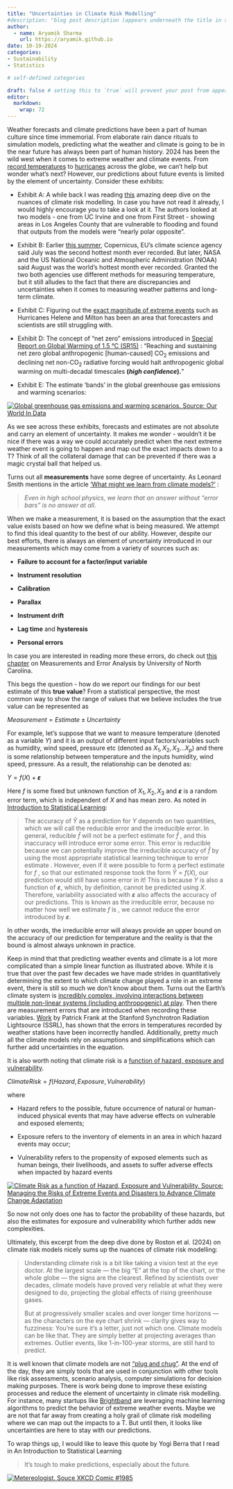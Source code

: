 ```yaml
---
title: "Uncertainties in Climate Risk Modelling"
#description: "blog post description (appears underneath the title in smaller text) which is included on the listing page"
author:
  - name: Aryamik Sharma
    url: https://aryamik.github.io
date: 10-19-2024
categories: 
- Sustainability
- Statistics

# self-defined categories

draft: false # setting this to `true` will prevent your post from appearing on your listing page until you're ready!
editor: 
  markdown: 
    wrap: 72
---
```


Weather forecasts and climate predictions have been a part of human
culture since time immemorial. From elaborate rain dance rituals to
simulation models, predicting what the weather and climate is going to
be in the near future has always been part of human history. 2024 has
been the wild west when it comes to extreme weather and climate events.
From [record
temperatures](https://www.nasa.gov/earth/nasa-finds-summer-2024-hottest-to-date/)
to
[hurricanes](https://www.noaa.gov/news-release/noaa-predicts-above-normal-2024-atlantic-hurricane-season)
across the globe, we can't help but wonder what's next? However, our
predictions about future events is limited by the element of
uncertainty. Consider these exhibits:

-   Exhibit A: A while back I was reading
    [this](https://archive.ph/Qw8AQ) amazing deep dive on the nuances of
    climate risk modelling. In case you have not read it already, I
    would highly encourage you to take a look at it. The authors looked
    at two models - one from UC Irvine and one from First Street -
    showing areas in Los Angeles County that are vulnerable to flooding
    and found that outputs from the models were “nearly polar opposite”.

-   Exhibit B: Earlier [this summer](https://archive.ph/buMMU),
    Copernicus, EU's climate science agency said July was the second
    hottest month ever recorded. But later, NASA and the US National
    Oceanic and Atmospheric Administration (NOAA) said August was the
    world’s hottest month ever recorded. Granted the two both agencies
    use different methods for measuring temperature, but it still
    alludes to the fact that there are discrepancies and uncertainties
    when it comes to measuring weather patterns and long-term climate.

-   Exhibit C: Figuring out the [exact magnitude of extreme
    events](https://archive.ph/tbr2Q) such as Hurricanes Helene and
    Milton has been an area that forecasters and scientists are still
    struggling with.

-   Exhibit D: The concept of "net zero" emissions introduced in
    [Special Report on Global Warming of 1.5 °C
    (SR15)](https://www.cambridge.org/core/services/aop-cambridge-core/content/view/D7455D42B4C820E706A03A169B1893FA/9781009157957AR.pdf/Global_Warming_of_1_5_C.pdf "Special Report on Global Warming of 1.5 °C")
    : "Reaching and sustaining net zero global anthropogenic
    \[human-caused\] CO~2~ emissions and declining net non-CO~2~
    radiative forcing would halt anthropogenic global warming on
    multi-decadal timescales **(*high confidence*).**"

-   Exhibit E: The estimate 'bands' in the global greenhouse gas
    emissions and warming scenarios:

[![Global greenhouse gas emissions and warming scenarios. Source: Our
World In
Data](images/Greenhouse-gas-emission-scenarios_2062.png)](https://ourworldindata.org/co2-and-greenhouse-gas-emissions?insight=current-climate-policies-will-reduce-emissions-but-not-enough-to-keep-temperature-rise-below-2c#key-insights)

As we see across these exhibits, forecasts and estimates are not
absolute and carry an element of uncertainty. It makes me wonder -
wouldn't it be nice if there was a way we could accurately predict when
the next extreme weather event is going to happen and map out the exact
impacts down to a T? Think of all the collateral damage that can be
prevented if there was a magic crystal ball that helped us.

Turns out all **measurements** have some degree of uncertainty. As
Leonard Smith mentions in the article ['What might we learn from climate
models?'](https://www.pnas.org/doi/full/10.1073/pnas.012580599#sec-5) :

> *Even in high school physics, we learn that an answer without “error
> bars” is no answer at all*.

When we make a measurement, it is based on the assumption that the exact
value exists based on how we define what is being measured. We attempt
to find this ideal quantity to the best of our ability. However, despite
our best efforts, there is always an element of uncertainty introduced
in our measurements which may come from a variety of sources such as:

-   **Failure to account for a factor/input variable**

-   **Instrument resolution**

-   **Calibration**

-   **Parallax**

-   **Instrument drift**

-   **Lag time** and **hysteresis**

-   **Personal errors**

In case you are interested in reading more these errors, do check out
[this
chapter](https://www.webassign.net/question_assets/unccolphysmechl1/measurements/manual.html)
on Measurements and Error Analysis by University of North Carolina.

This begs the question - how do we report our findings for our best
estimate of this **true value**? From a statistical perspective, the
most common way to show the range of values that we believe includes the
true value can be represented as

$Measurement = Estimate ±  Uncertainty$

For example, let's suppose that we want to measure temperature (denoted
as a variable $Y$) and it is an output of different input
factors/variables such as humidity, wind speed, pressure etc (denoted as
$X_1, X_2, X_3...X_p$) and there is some relationship between
temperature and the inputs humidity, wind speed, pressure. As a result,
the relationship can be denoted as:

$Y = f(X) + 𝞮$

Here $f$ is some fixed but unknown function of $X_1, X_2, X_3$ and 𝞮 is
a random error term, which is independent of $X$ and has mean zero. As
noted in [Introduction to Statistical
Learning](file:///home/aryamik/Downloads/ISLP_website.pdf):

> The accuracy of $Ŷ$ as a prediction for $Y$ depends on two quantities,
> which we will call the reducible error and the irreducible error. In
> general, reducible $\hat{f}$ will not be a perfect estimate for
> $\hat{f}$ , and this inaccuracy will introduce error some error. This
> error is reducible because we can potentially improve the irreducible
> accuracy of $\hat{f}$ by using the most appropriate statistical
> learning technique to error estimate . However, even if it were
> possible to form a perfect estimate for $f$ , so that our estimated
> response took the form $Ŷ = f(X)$, our prediction would still have
> some error in it! This is because $Y$ is also a function of 𝞮, which,
> by definition, cannot be predicted using $X$. Therefore, variability
> associated with 𝞮 also affects the accuracy of our predictions. This
> is known as the irreducible error, because no matter how well we
> estimate $f$ is , we cannot reduce the error introduced by 𝞮.

In other words, the irreducible error will always provide an upper bound
on the accuracy of our prediction for temperature and the reality is
that the bound is almost always unknown in practice.

Keep in mind that that predicting weather events and climate is a lot
more complicated than a simple linear function as illustrated above.
While it is true that over the past few decades we have made strides in
quantitatively determining the extent to which climate change played a
role in an extreme event, there is still so much we don't know about
them. Turns out the Earth's climate system is [incredibly complex,
involving interactions between multiple non-linear systems (including
anthropogenic) at
play](https://www.hoover.org/research/flawed-climate-models). Then there
are measurement errors that are introduced when recording these
variables.
[Work](https://www.jstor.org/stable/43735017?seq=1#page_scan_tab_contents)
by Patrick Frank at the Stanford Synchrotron Radiation Lightsource
(SSRL), has shown that the errors in temperatures recorded by weather
stations have been incorrectly handled. Additionally, pretty much all
the climate models rely on assumptions and simplifications which can
further add uncertainties in the equation.

It is also worth noting that climate risk is a [function of hazard,
exposure and
vulnerability](https://www.ipcc.ch/site/assets/uploads/2018/03/SREX-Chap2_FINAL-1.pdf).

$Climate Risk = f(Hazard, Exposure, Vulnerability)$

where

-   Hazard refers to the possible, future occurrence of natural or
    human-induced physical events that may have adverse effects on
    vulnerable and exposed elements;

-   Exposure refers to the inventory of elements in an area in which
    hazard events may occur;

-   Vulnerability refers to the propensity of exposed elements such as
    human beings, their livelihoods, and assets to suffer adverse
    effects when impacted by hazard events

[![Climate Risk as a function of Hazard, Exposure and Vulnerability.
Source: Managing the Risks of Extreme Events and Disasters to Advance
Climate Change
Adaptation](images/Fig1-1.jpg)](https://www.ipcc.ch/report/managing-the-risks-of-extreme-events-and-disasters-to-advance-climate-change-adaptation/climate-change-new-dimensions-in-disaster-risk-exposure-vulnerability-and-resilience/)

So now not only does one has to factor the probability of these hazards,
but also the estimates for exposure and vulnerability which further adds
new complexities.

Ultimately, this excerpt from the deep dive done by Roston et al. (2024)
on climate risk models nicely sums up the nuances of climate risk
modelling:

> Understanding climate risk is a bit like taking a vision test at the
> eye doctor. At the largest scale — the big “E” at the top of the
> chart, or the whole globe — the signs are the clearest. Refined by
> scientists over decades, climate models have proved very reliable at
> what they were designed to do, projecting the global effects of rising
> greenhouse gases.
>
> But at progressively smaller scales and over longer time horizons — as
> the characters on the eye chart shrink — clarity gives way to
> fuzziness: You’re sure it’s a letter, just not which one. Climate
> models can be like that. They are simply better at projecting averages
> than extremes. Outlier events, like 1-in-100-year storms, are still
> hard to predict.

It is well known that climate models are not [“plug and
chug”](https://www.hoover.org/research/flawed-climate-models). At the
end of the day, they are simply tools that are used in conjunction with
other tools like risk assessments, scenario analysis, computer
simulations for decision making purposes. There is work being done to
improve these existing processes and reduce the element of uncertainty
in climate risk modelling. For instance, many startups like
[Brightband](https://archive.ph/E2a5X) are leveraging machine learning
algorithms to predict the behavior of extreme weather events. Maybe we
are not that far away from creating a holy grail of climate risk
modelling where we can map out the impacts to a T. But until then, it
looks like uncertainties are here to stay with our predictions.

To wrap things up, I would like to leave this quote by Yogi Berra that I
read in An Introduction to Statistical Learning

> It’s tough to make predictions, especially about the future.

[![Metereologist. Souce XKCD Comic
#1985](images/meteorologist.png)](https://xkcd.com/1985/)
